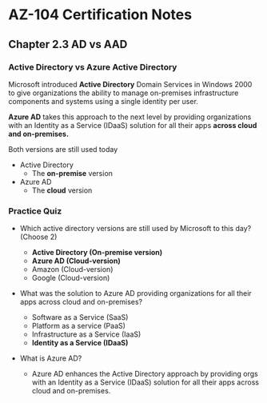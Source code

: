 # AZ-104 Certification Notes
## Chapter 2.3 AD vs AAD

### Active Directory vs Azure Active Directory
Microsoft introduced **Active Directory** Domain Services in Windows 2000 to give organizations the ability to manage on-premises infrastructure components and systems using a single identity per user.

**Azure AD** takes this approach to the next level by providing organizations with an Identity as a Service (IDaaS) solution for all their apps **across cloud and on-premises.**

Both versions are still used today
* Active Directory
	* The **on-premise** version
* Azure AD
	* The **cloud** version

### Practice Quiz
* Which active directory versions are still used by Microsoft to this day? (Choose 2)
	* **Active Directory​ (On-premise version)**
	* **Azure AD​ (Cloud-version)**
	* Amazon (Cloud-version)
	* Google (Cloud-version)
* What was the solution to Azure AD providing organizations for all their apps across cloud and on-premises?
	* Software as a Service (SaaS)
	* Platform as a service (PaaS)
	* Infrastructure as a Service (IaaS)
	* **Identity as a Service (IDaaS)**

* What is Azure AD?
	* Azure AD enhances the Active Directory approach by providing orgs with an Identity as a Service (IDaaS) solution for all their apps across cloud and on-premises.